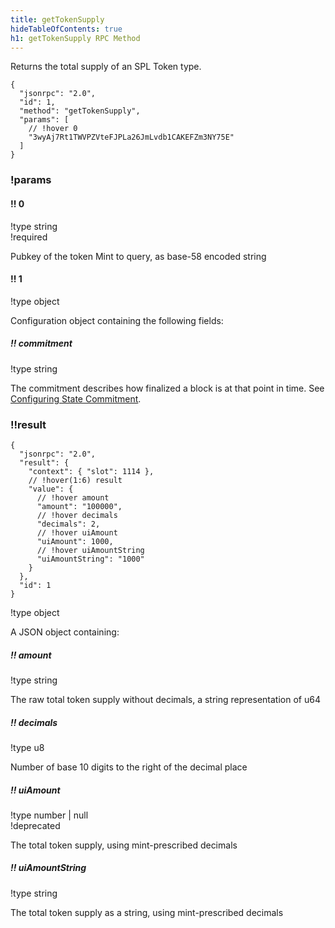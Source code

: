 ```yaml
---
title: getTokenSupply
hideTableOfContents: true
h1: getTokenSupply RPC Method
---
```


Returns the total supply of an SPL Token type.

<APIMethod>

```jsonc !!request
{
  "jsonrpc": "2.0",
  "id": 1,
  "method": "getTokenSupply",
  "params": [
    // !hover 0
    "3wyAj7Rt1TWVPZVteFJPLa26JmLvdb1CAKEFZm3NY75E"
  ]
}
```

### !params

#### !! 0

!type string  
!required

Pubkey of the token Mint to query, as base-58 encoded string

#### !! 1

!type object

Configuration object containing the following fields:

##### !! commitment

!type string

The commitment describes how finalized a block is at that point in time. See
[Configuring State Commitment](/docs/rpc#configuring-state-commitment).

### !!result

```jsonc !response
{
  "jsonrpc": "2.0",
  "result": {
    "context": { "slot": 1114 },
    // !hover(1:6) result
    "value": {
      // !hover amount
      "amount": "100000",
      // !hover decimals
      "decimals": 2,
      // !hover uiAmount
      "uiAmount": 1000,
      // !hover uiAmountString
      "uiAmountString": "1000"
    }
  },
  "id": 1
}
```

!type object

A JSON object containing:

##### !! amount

!type string

The raw total token supply without decimals, a string representation of u64

##### !! decimals

!type u8

Number of base 10 digits to the right of the decimal place

##### !! uiAmount

!type number | null  
!deprecated

The total token supply, using mint-prescribed decimals

##### !! uiAmountString

!type string

The total token supply as a string, using mint-prescribed decimals

</APIMethod>
